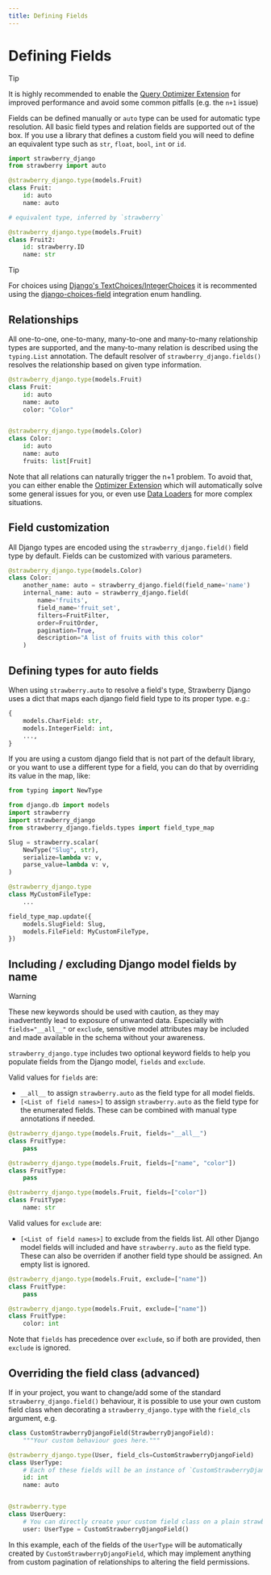 ```yaml
---
title: Defining Fields
---
```


# Defining Fields

> [!TIP]
> It is highly recommended to enable the [Query Optimizer Extension](/docs/django/guide/optimizer)
> for improved performance and avoid some common pitfalls (e.g. the `n+1` issue)
> 


Fields can be defined manually or `auto` type can be used for automatic type resolution. All basic field types and relation fields are supported out of the box. If you use a library that defines a custom field you will need to define an equivalent type such as `str`, `float`, `bool`, `int` or `id`.

```python title="types.py"
import strawberry_django
from strawberry import auto

@strawberry_django.type(models.Fruit)
class Fruit:
    id: auto
    name: auto

# equivalent type, inferred by `strawberry`

@strawberry_django.type(models.Fruit)
class Fruit2:
    id: strawberry.ID
    name: str
```

> [!TIP]
> For choices using
> [Django's TextChoices/IntegerChoices](https://docs.djangoproject.com/en/4.2/ref/models/fields/#enumeration-types)
> it is recommented using the [django-choices-field](/docs/django/integrations/choices-field) integration
> enum handling.
> 


## Relationships

All one-to-one, one-to-many, many-to-one and many-to-many relationship types are supported, and the many-to-many relation is described using the `typing.List` annotation.
The default resolver of `strawberry_django.fields()` resolves the relationship based on given type information.

```python title="types.py"
@strawberry_django.type(models.Fruit)
class Fruit:
    id: auto
    name: auto
    color: "Color"


@strawberry_django.type(models.Color)
class Color:
    id: auto
    name: auto
    fruits: list[Fruit]
```

Note that all relations can naturally trigger the n+1 problem. To avoid that, you can either
enable the [Optimizer Extension](/docs/django/guide/optimizer) which will automatically
solve some general issues for you, or even use
[Data Loaders](https://strawberry.rocks/docs/guides/dataloaders) for more complex
situations.

## Field customization

All Django types are encoded using the `strawberry_django.field()` field type by default. Fields can be customized with various parameters.

```python title="types.py"
@strawberry_django.type(models.Color)
class Color:
    another_name: auto = strawberry_django.field(field_name='name')
    internal_name: auto = strawberry_django.field(
        name='fruits',
        field_name='fruit_set',
        filters=FruitFilter,
        order=FruitOrder,
        pagination=True,
        description="A list of fruits with this color"
    )
```

## Defining types for auto fields

When using `strawberry.auto` to resolve a field's type, Strawberry Django uses a dict that maps
each django field field type to its proper type. e.g.:

```python
{
    models.CharField: str,
    models.IntegerField: int,
    ...,
}
```

If you are using a custom django field that is not part of the default library,
or you want to use a different type for a field, you can do that by overriding
its value in the map, like:

```python
from typing import NewType

from django.db import models
import strawberry
import strawberry_django
from strawberry_django.fields.types import field_type_map

Slug = strawberry.scalar(
    NewType("Slug", str),
    serialize=lambda v: v,
    parse_value=lambda v: v,
)

@strawberry_django.type
class MyCustomFileType:
    ...

field_type_map.update({
    models.SlugField: Slug,
    models.FileField: MyCustomFileType,
})
```

## Including / excluding Django model fields by name

> [!WARNING]
> These new keywords should be used with caution, as they may inadvertently lead to exposure of unwanted data. Especially with `fields="__all__"` or `exclude`, sensitive model attributes may be included and made available in the schema without your awareness.
> 


`strawberry_django.type` includes two optional keyword fields to help you populate fields from the Django model, `fields` and `exclude`.

Valid values for `fields` are:

- `__all__` to assign `strawberry.auto` as the field type for all model fields.
- `[<List of field names>]` to assign `strawberry.auto` as the field type for the enumerated fields. These can be combined with manual type annotations if needed.

```python title="All Fields"
@strawberry_django.type(models.Fruit, fields="__all__")
class FruitType:
    pass
```

```python title="Enumerated Fields"
@strawberry_django.type(models.Fruit, fields=["name", "color"])
class FruitType:
    pass
```

```python title="Overriden Fields"
@strawberry_django.type(models.Fruit, fields=["color"])
class FruitType:
    name: str
```

Valid values for `exclude` are:

- `[<List of field names>]` to exclude from the fields list. All other Django model fields will included and have `strawberry.auto` as the field type. These can also be overriden if another field type should be assigned. An empty list is ignored.

```python title="Exclude Fields"
@strawberry_django.type(models.Fruit, exclude=["name"])
class FruitType:
    pass
```

```python title="Overriden Exclude Fields"
@strawberry_django.type(models.Fruit, exclude=["name"])
class FruitType:
    color: int
```

Note that `fields` has precedence over `exclude`, so if both are provided, then `exclude` is ignored.

## Overriding the field class (advanced)

If in your project, you want to change/add some of the standard `strawberry_django.field()` behaviour,
it is possible to use your own custom field class when decorating a `strawberry_django.type` with the `field_cls` argument, e.g.

```python title="types.py"
class CustomStrawberryDjangoField(StrawberryDjangoField):
    """Your custom behaviour goes here."""

@strawberry_django.type(User, field_cls=CustomStrawberryDjangoField)
class UserType:
    # Each of these fields will be an instance of `CustomStrawberryDjangoField`.
    id: int
    name: auto


@strawberry.type
class UserQuery:
    # You can directly create your custom field class on a plain strawberry type
    user: UserType = CustomStrawberryDjangoField()

```

In this example, each of the fields of the `UserType` will be automatically created by `CustomStrawberryDjangoField`,
which may implement anything from custom pagination of relationships to altering the field permissions.
